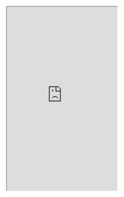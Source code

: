 <Frame caption="Speckle Viewer API in Mintlify test">
  <iframe
    src="https://stackblitz.com/edit/speckle-basic-setup?embed=1&file=src/main.ts&view=preview&hideExplorer=true&hideNavigation=true"
    height="500"
    style={{ width: '100%', border: 0 }}
    allowFullScreen
  ></iframe>
</Frame>
